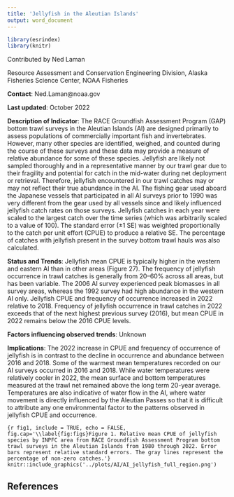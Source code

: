 ```yaml
---
title: 'Jellyfish in the Aleutian Islands'
output: word_document
---
```


```r
library(esrindex)
library(knitr)
```

Contributed by Ned Laman

Resource Assessment and Conservation Engineering Division, Alaska Fisheries Science Center, NOAA Fisheries 

**Contact**: Ned.Laman@noaa.gov

**Last updated**: October 2022

**Description of Indicator**: The RACE Groundfish Assessment Program (GAP) bottom trawl surveys in the Aleutian Islands (AI) are designed primarily to assess populations of commercially important fish and invertebrates. However, many other species are identified, weighed, and counted during the course of these surveys and these data may provide a measure of relative abundance for some of these species. Jellyfish are likely not sampled thoroughly and in a representative manner by our trawl gear due to their fragility and potential for catch in the mid-water during net deployment or retrieval. Therefore, jellyfish encountered in our trawl catches may or may not reflect their true abundance in the AI. The fishing gear used aboard the Japanese vessels that participated in all AI surveys prior to 1990 was very different from the gear used by all vessels since and likely influenced jellyfish catch rates on those surveys. Jellyfish catches in each year were scaled to the largest catch over the time series (which was arbitrarily scaled to a value of 100). The standard error (±1 SE) was weighted proportionally to the catch per unit effort (CPUE) to produce a relative SE. The percentage of catches with jellyfish present in the survey bottom trawl hauls was also calculated.

**Status and Trends**: Jellyfish mean CPUE is typically higher in the western and eastern AI than in other areas (Figure 27). The frequency of jellyfish occurrence in trawl catches is generally from 20–60% across all areas, but has been variable. The 2006 AI survey experienced peak biomasses in all survey areas, whereas the 1992 survey had high abundance in the western AI only. Jellyfish CPUE and frequency of occurrence increased in 2022 relative to 2018. Frequency of jellyfish occurrence in trawl catches in 2022 exceeds that of the next highest previous survey (2016), but mean CPUE in 2022 remains below the 2016 CPUE levels.

**Factors influencing observed trends**: Unknown

**Implications**: The 2022 increase in CPUE and frequency of occurrence of jellyfish is in contrast to the decline in occurrence and abundance between 2016 and 2018. Some of the warmest mean temperatures recorded on our AI surveys occurred in 2016 and 2018. While water temperatures were relatively cooler in 2022, the mean surface and bottom temperatures measured at the trawl net remained above the long term 20-year average. Temperatures are also indicative of water flow in the AI, where water movement is directly influenced by the Aleutian Passes so that it is difficult to attribute any one environmental factor to the patterns observed in jellyfish CPUE and occurrence.




```{r fig1, include = TRUE, echo = FALSE, fig.cap='\\label{fig:figs}Figure 1. Relative mean CPUE of jellyfish species by INPFC area from RACE Groundfish Assessment Program bottom trawl surveys in the Aleutian Islands from 1980 through 2022. Error bars represent relative standard errors. The gray lines represent the percentage of non-zero catches.'}
knitr::include_graphics('../plots/AI/AI_jellyfish_full_region.png')
```



## References
